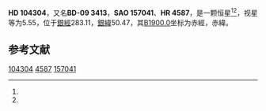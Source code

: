 {{Starbox begin
| name = HD 104304
}}
{{Starbox observe
| epoch = [[J2000.0|J2000.0]]
| constell = {{星座名待查}}<ref name=SIMBAD>{{cite web
 | url=http://simbad.u-strasbg.fr/simbad/sim-id?Ident=HR+4587
 | title =Pulsating variable Star
 | publisher=Centre de Données astronomiques de Strasbourg
 | work=SIMBAD
 | accessdate=2012-07-13}}</ref><ref name=DATA>{{cite web
 | url=http://vizier.u-strasbg.fr/viz-bin/VizieR-5?-out.add=.&-source=5050&-corr=PK=HR&-out.max=9999&HR=4587
 | title=VizieR Detailed Page
 | accessdate=2012-07-13
 | archive-date=2019-02-16
 | archive-url=https://web.archive.org/web/20190216075831/http://vizier.u-strasbg.fr/viz-bin/VizieR-5?-out.add=.&-source=5050&-corr=PK=HR&-out.max=9999&HR=4587
 | dead-url=no
 }}</ref>
| 星官 = 
| ra = {{RA|12|0|44.5}}<ref name=SIMBAD /><ref name=DATA />
| dec = {{DEC|-10|26|46}}<ref name=SIMBAD /><ref name=DATA />
| appmag_v = 5.55<ref name=SIMBAD /><ref name=DATA />
}}
{{Starbox character
| class = G8-K0IV<ref name=SIMBAD /><ref name=DATA />
| b-v = 0.77<ref name=SIMBAD /><ref name=DATA />
| u-b = 0.44<ref name=SIMBAD /><ref name=DATA />
| r-i = 0.36<ref name=SIMBAD /><ref name=DATA />
| variable = 
}}
{{Starbox astrometry
| radial_v = 0.44
| prop_mo_ra = 0
| parallax = 0.08
| p_error = 
}}
{{Starbox catalog
| names =BD-09 3413，[[SAO星表|SAO]] 157041，[[HD星表|HD]] 104304，[[HR星表|HR]] 4587}}
{{Starbox reference |Simbad=HR+4587}}
{{Starbox end}}

'''HD 104304'''，又名'''BD-09 3413'''，'''SAO 157041'''、'''HR 4587'''，是一颗恒星<ref name=SIMBAD /><ref name=DATA />，视星等为5.55，位于[[銀道座標系|銀經]]283.11，[[銀道座標系|銀緯]]50.47，其[[B1900.0|B1900.0]]坐标为赤經{{RA|11|55|36.5}}，赤緯{{DEC|-9|50.47|34}}。

== 参考文献 ==
{{reflist}}

{{star-stub}}

[[Category:HD和HDE天體|104304]]
[[Category:HR天體|4587]]
[[Category:SAO天體|157041]]